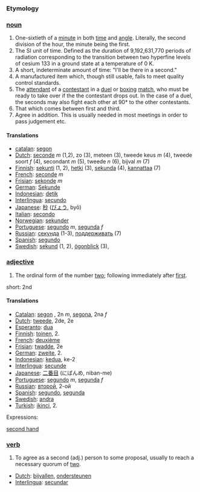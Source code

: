 ===Etymology===
===[[noun]]===

# One-sixtieth of a [[minute]] in both [[time]] and [[angle]]. Literally, the second division of the hour, the minute being the first.
# The SI unit of time.  Defined as the duration of 9,192,631,770 periods of radiation corresponding to the transition between two hyperfine levels of cesium 133 in a ground state at a temperature of 0 K.
# A short, indeterminate amount of time: "I'll be there in a second."
# A manufactured item which, though still usable, fails to meet quality control standards.
# The [[attendant]] of a [[contestant]] in a [[duel]] or [[box|boxing]] [[match]], who must be ready to take over if the the contestant drops out. In the case of a duel, the seconds may also fight each other at 90* to the other contestants.
# That which comes between first and third.
# Agree in addition. This is usually needed in most meetings in order to pass judgement etc.

====Translations====

*[[catalan]]: [[segon]]
*[[Dutch]]: [[seconde]] ''m'' (1,2), zo (3), meteen (3), tweede keus ''m'' (4), tweede soort ''f'' (4), secondant ''m'' (5), tweede ''n'' (6), bijval ''m'' (7)
*[[Finnish]]: [[sekunti]] (1, 2), [[hetki]] (3), [[sekunda]] (4), [[kannattaa]] (7)
*[[French]]: [[seconde]] ''m''
*[[Frisian]]: [[sekonde]] ''m''
*[[German]]: [[Sekunde]]
*[[Indonesian]]: [[detik]]
*[[Interlingua]]: [[secundo]]
*[[Japanese]]: [[秒]] ([[びょう]], byō)
*[[Italian]]: [[secondo]]
*[[Norwegian]]: [[sekunder]]
*[[Portuguese]]: [[segundo]] ''m'', [[segunda]] ''f''
*[[Russian]]: [[секунда]] (1-3), [[поддерживать]] (7)
*[[Spanish]]: [[segundo]]
*[[Swedish]]: [[sekund]] (1, 2),  [[ögonblick]] (3),

===[[adjective]]===

# The ordinal form of the number [[two]]; following immediately after [[first]].

short: 2nd

====Translations====

*[[Catalan]]: [[segon]] , 2n ''m'', [[segona]], 2na ''f''
*[[Dutch]]: [[tweede]], 2de, 2e
*[[Esperanto]]: [[dua]]
*[[Finnish]]: [[toinen]], 2.
*[[French]]: [[deuxième]]
*[[Frisian]]: [[twadde]], 2e
*[[German]]: [[zweite]], 2.
*[[Indonesian]]: [[kedua]], ke-2
*[[Interlingua]]: [[secunde]]
*[[Japanese]]: [[二番目]] (にばんめ, niban-me)
*[[Portuguese]]: [[segundo]] ''m'', [[segunda]] ''f''
*[[Russian]]: [[второй]], 2-ой
*[[Spanish]]: [[segundo]], [[segunda]]
*[[Swedish]]: [[andra]]
*[[Turkish]]: [[ikinci]], 2.

Expressions:

[[second hand]]

===[[verb]]===
# To agree as a second (adj.) person to some proposal, usually to reach a necessary quorum of [[two]].

*[[Dutch]]: [[bijvallen]], [[ondersteunen]]
*[[Interlingua]]: [[secundar]]